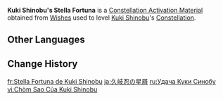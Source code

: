 {{Item Infobox
|id           = 001165
|image        = Item Stella Fortuna (4 Star).png
|type         = Constellation Activation Materials
|group        = Stella Fortuna
|quality      = 4
|description  = [[Kuki Shinobu]]'s Constellation Activation Material
|source1      = [[Wishes]]
}}
'''Kuki Shinobu's Stella Fortuna''' is a [[Constellation Activation Material]] obtained from [[Wishes]] used to level [[Kuki Shinobu]]'s [[Constellation]].

==Other Languages==
{{Other Languages|default_hidden=1
|en      = Kuki Shinobu's Stella Fortuna
|zhs     = 久岐忍的命星
|zhs_rm  = Jiǔqí Rěn de Mìngxīng
|zht     = 久岐忍的命星
|zht_rm  = Jiǔqí Rěn de Mìngxīng
|ja      = 久岐忍の星屑
|ja_rm   = Kuki Shinobu no Hoshikuzu
|ko      = 쿠키 시노부<->의 운명<->의 별
|es      = Stella Fortuna de Kuki Shinobu
|fr      = Stella Fortuna de Kuki Shinobu
|ru      = Удача Куки Синобу
|th      = ดวงดาวแห่งชีวิตของ Kuki Shinobu
|th_rm   = Duangdao haeng Chiwit khong Kuki Shinobu
|vi      = Chòm Sao Của Kuki Shinobu
|de      = Stella Fortuna von Kuki Shinobu
|id      = Stella Fortuna Kuki Shinobu
|pt      = Stella Fortuna de Kuki Shinobu
|tr      = Kuki Shinobu'nun Yaşam Yıldızı
|it      = Stella Fortuna di Kuki Shinobu
}}

==Change History==
{{Change History|2.7}}

[[fr:Stella Fortuna de Kuki Shinobu]]
[[ja:久岐忍の星屑]]
[[ru:Удача Куки Синобу]]
[[vi:Chòm Sao Của Kuki Shinobu]]